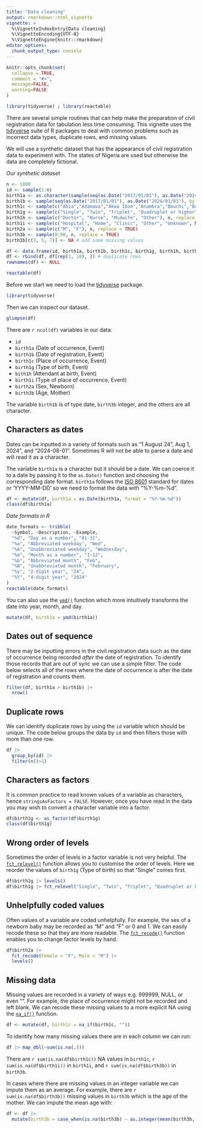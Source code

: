 ```yaml
---
title: "Data cleaning"
output: rmarkdown::html_vignette
vignette: >
  %\VignetteIndexEntry{Data cleaning}
  %\VignetteEncoding{UTF-8}
  %\VignetteEngine{knitr::rmarkdown}
editor_options: 
  chunk_output_type: console
---
```


```r
knitr::opts_chunk$set(
  collapse = TRUE,
  comment = "#>",
  message=FALSE, 
  warning=FALSE
)
```

```r
library(tidyverse) ; library(reactable)
```

There are several simple routines that can help make the preparation of civil registration data for tabulation less time consuming. This vignette uses the [tidyverse](https://www.tidyverse.org/) suite of R packages to deal with common problems such as incorrect data types, duplicate rows, and missing values.

We will use a synthetic dataset that has the appearance of civil registration data to experiment with. The states of Nigeria are used but otherwise the data are completely fictional.

*Our synthetic dataset*
```r
n <- 1000
id <- sample(1:n)
birth1a <- as.character(sample(seq(as.Date("2017/01/01"), as.Date("2024/01/01"), by = "day"), n, replace = TRUE)) # coerce to character
birth1b <- sample(seq(as.Date("2017/01/01"), as.Date("2024/01/01"), by = "day"), n, replace = TRUE)
birth1c <- sample(c("Abia","Adamawa","Akwa Ibom","Anambra","Bauchi","Bayelsa","Benue","Borno","Cross River","Delta","Ebonyi","Edo","Ekiti","Enugu","Federal Capital Territory","Gombe","Imo","Jigawa" ,"Kaduna","Kano","Katsina","Kebbi","Kogi","Kwara","Lagos","Nassarawa","Niger","Ogun","Ondo","Osun","Oyo","Plateau","Rivers","Sokoto","Taraba","Yobe","Zamfara", ""), n, replace = TRUE)
birth1g <- sample(c("Single", "Twin", "Triplet", "Quadruplet or higher"), n, replace = TRUE)
birth1h <- sample(c("Doctor", "Nurse", "Midwife", "Other"), n, replace = TRUE)
birth1i <- sample(c("Hospital", "Home", "Clinic", "Other", "Unknown", NA), n, replace = TRUE)
birth2a <- sample(c("M", "F"), n, replace = TRUE)
birth3b <- sample(0:90, n, replace = TRUE)
birth3b[c(3, 5, 7)] <- NA # add some missing values

df <- data.frame(id, birth1a, birth1b, birth1c, birth1g, birth1h, birth1i, birth2a, birth3b)
df <- rbind(df, df[rep(1, 10), ]) # duplicate rows
rownames(df) <- NULL

reactable(df)
```

Before we start we need to load the [tidyverse](https://www.tidyverse.org/) package.
```r
library(tidyverse)
```

Then we can inspect our dataset. 
```r
glimpse(df)
```

There are `r ncol(df)` variables in our data:

- `id`
- `birth1a` (Date of occurrence, Event)
- `birth1b` (Date of registration, Event)
- `birth1c` (Place of occurrence, Event)
- `birth1g` (Type of birth, Event)
- `bith1h`  (Attendant at birth, Event)
- `birth1i` (Type of place of occurrence, Event)
- `birth2a` (Sex, Newborn)
- `birth3b` (Age, Mother)

The variable `birth1b` is of type date, `birth3b` integer, and the others are all character.

## Characters as dates
Dates can be inputted in a variety of formats such as "1 August 24", Aug 1, 2024", and "2024-08-01". Sometimes R will not be able to parse a date and will read it as a character. 

The variable `birth1a` is a character but it should be a date. We can coerce it to a date by passing it to the `as.Date()` function and choosing the corresponding date format. `birth1a` follows the [ISO 8601](https://www.iso.org/iso-8601-date-and-time-format.html) standard for dates or 'YYYY-MM-DD' so we need to format the data with "%Y-%m-%d". 

```r
df <- mutate(df, birth1a = as.Date(birth1a, format = "%Y-%m-%d"))
class(df$birth1a)
```

*Date formats in R*

```r
date_formats <- tribble(
  ~Symbol, ~Description, ~Example,
  "%d", "Day as a number", "01-31",
  "%a", "Abbreviated weekday", "Wed",
  "%A", "Unabbreviated weekday", "Wednesday",
  "%m", "Month as a number", "1-12",
  "%b", "Abbreviated month", "Feb",
  "%B", "Unabbreviated month", "February",
  "%y", "2-digit year", "24",
  "%Y", "4-digit year", "2024"
)
reactable(date_formats)
```

You can also use the [`ymd()`](https://lubridate.tidyverse.org/reference/ymd.html) function which more intuitively transforms the date into year, month, and day. 

```r
mutate(df, birth1a = ymd(birth1a))
```

## Dates out of sequence
There may be inputting errors in the civil registration data such as the date of occurrence being recorded *after* the date of registration. To identify those records that are out of sync we can use a simple filter. The code below selects all of the rows where the date of occurrence is after the date of registration and counts them.

```r
filter(df, birth1a > birth1b) |> 
  nrow()
```

## Duplicate rows
We can identify duplicate rows by using the `id` variable which should be unique. The code below groups the data by `id` and then filters those with more than one row.
```r
df |> 
  group_by(id) |> 
  filter(n()>1)
```

## Characters as factors
It is common practice to read known values of a variable as characters, hence `stringsAsFactors = FALSE`. However, once you have read in the data you may wish to convert a character variable into a factor.
```r
df$birth1g <- as_factor(df$birth1g)
class(df$birth1g)
```

## Wrong order of levels
Sometimes the order of levels in a factor variable is not very helpful. The [`fct_relevel()`](https://forcats.tidyverse.org/reference/fct_relevel.html) function allows you to customise the order of levels. Here we reorder the values of `birth1g` (Type of birth) so that "Single" comes first.
```r
df$birth1g |> levels()
df$birth1g |> fct_relevel("Single", "Twin", "Triplet", "Quadruplet or higher") |> levels()
```

## Unhelpfully coded values
Often values of a variable are coded unhelpfully. For example, the sex of a newborn baby may be recorded as "M" and "F" or 0 and 1. We can easily recode these so that they are more readable. The [`fct_recode()`](https://forcats.tidyverse.org/reference/fct_recode.html) function enables you to change factor levels by hand.
```r
df$birth2a |> 
  fct_recode(Female = "F", Male = "M") |> 
  levels()
```

## Missing data
Missing values are recorded in a variety of ways e.g. 999999, NULL, or even "". For example, the place of occurrence might not be recorded and left blank. We can recode these missing values to a more explicit NA using the [`na_if()`](https://dplyr.tidyverse.org/reference/na_if.html) function.
```r
df <- mutate(df, birth1c = na_if(birth1c, ""))
```

To identify how many missing values there are in each column we can run:
```r
df |> map_dbl(~sum(is.na(.)))
```

There are `r sum(is.na(df$birth1c))` NA values in `birth1c`, `r sum(is.na(df$birth1i))` in `birth1i`, and `r sum(is.na(df$birth3b))` in `birth3b`. 

In cases where there are missing values in an integer variable we can impute them as an average. For example, there are `r sum(is.na(df$birth3b))` missing values in `birth3b` which is the age of the mother. We can impute the mean age with:

```r
df <- df |> 
  mutate(birth3b = case_when(is.na(birth3b) ~ as.integer(mean(birth3b, na.rm = TRUE)), TRUE ~ birth3b))
```
